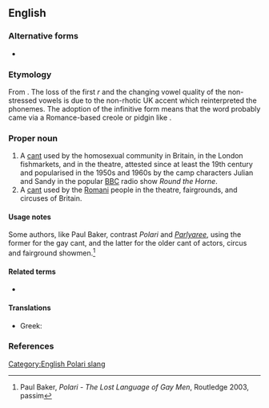 {{also|polari|polāri}}
==English==
{{wikipedia}}

===Alternative forms===
* {{l|en|Palare}}

===Etymology===
From {{etyl|it|en}} {{m|it|parlare||to talk}}. The loss of the first ''r'' and the changing vowel quality of the non-stressed vowels is due to the non-rhotic UK accent which reinterpreted the phonemes. The adoption of the infinitive form means that the word probably came via a Romance-based creole or pidgin like {{etyl|pml|-}}.

===Proper noun===
{{en-proper noun}}

# A [[cant]] used by the homosexual community in Britain, in the London fishmarkets, and in the theatre, attested since at least the 19th century and popularised in the 1950s and 1960s by the camp characters Julian and Sandy in the popular [[w:BBC|BBC]] radio show ''Round the Horne''.
# A [[cant]] used by the [[Romani]] people in the theatre, fairgrounds, and circuses of Britain.

====Usage notes====
Some authors, like Paul Baker, contrast ''Polari'' and ''[[Parlyaree]]'', using the former for the gay cant, and the latter for the older cant of actors, circus and fairground showmen.<ref>Paul Baker, ''Polari - The Lost Language of Gay Men'', Routledge 2003, passim</ref>

====Related terms====
* {{l|en|Parlyaree}}

====Translations====
{{trans-top|Gay community slang}}
{{trans-mid}}
* Greek: {{t+|el|καλιαρντά|n-p}}
{{trans-bottom}}

===References===
<references/>

[[Category:English Polari slang]]